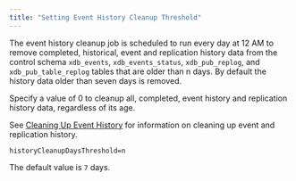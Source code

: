 ```yaml
---
title: "Setting Event History Cleanup Threshold"
---
```


<div id="setting_event_history_cleanup" class="registered_link"></div>


The event history cleanup job is scheduled to run every day at 12 AM to remove completed, historical, event and replication history data from the control schema `xdb_events`, `xdb_events_status`, `xdb_pub_replog`, and `xdb_pub_table_replog` tables that are older than n days. By default the history data older than seven days is removed.

Specify a value of 0 to cleanup all, completed, event history and replication history data, regardless of its age.

See [Cleaning Up Event History](../../../07_common_operations/#clean_event_history) for information on cleaning up event and replication history.

`historyCleanupDaysThreshold=n`

The default value is `7` days.
